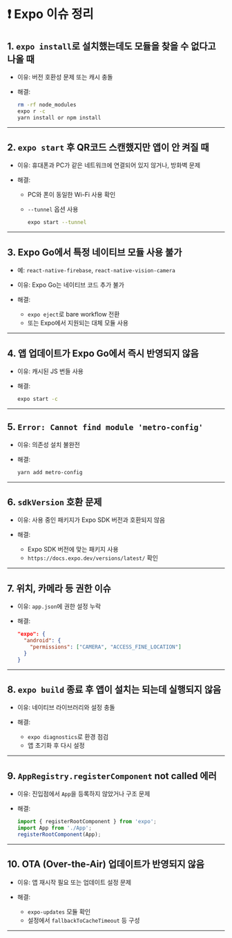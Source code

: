 # ❗ Expo 이슈 정리

## 1. `expo install`로 설치했는데도 모듈을 찾을 수 없다고 나올 때

* 이유: 버전 호환성 문제 또는 캐시 충돌
* 해결:

  ```bash
  rm -rf node_modules
  expo r -c
  yarn install or npm install
  ```

---

## 2. `expo start` 후 QR코드 스캔했지만 앱이 안 켜질 때

* 이유: 휴대폰과 PC가 같은 네트워크에 연결되어 있지 않거나, 방화벽 문제
* 해결:

  * PC와 폰이 동일한 Wi-Fi 사용 확인
  * `--tunnel` 옵션 사용

    ```bash
    expo start --tunnel
    ```

---

## 3. Expo Go에서 특정 네이티브 모듈 사용 불가

* 예: `react-native-firebase`, `react-native-vision-camera`
* 이유: Expo Go는 네이티브 코드 추가 불가
* 해결:

  * `expo eject`로 bare workflow 전환
  * 또는 Expo에서 지원되는 대체 모듈 사용

---

## 4. 앱 업데이트가 Expo Go에서 즉시 반영되지 않음

* 이유: 캐시된 JS 번들 사용
* 해결:

  ```bash
  expo start -c
  ```

---

## 5. `Error: Cannot find module 'metro-config'`

* 이유: 의존성 설치 불완전
* 해결:

  ```bash
  yarn add metro-config
  ```

---

## 6. `sdkVersion` 호환 문제

* 이유: 사용 중인 패키지가 Expo SDK 버전과 호환되지 않음
* 해결:

  * Expo SDK 버전에 맞는 패키지 사용
  * `https://docs.expo.dev/versions/latest/` 확인

---

## 7. 위치, 카메라 등 권한 이슈

* 이유: `app.json`에 권한 설정 누락
* 해결:

  ```json
  "expo": {
    "android": {
      "permissions": ["CAMERA", "ACCESS_FINE_LOCATION"]
    }
  }
  ```

---

## 8. `expo build` 종료 후 앱이 설치는 되는데 실행되지 않음

* 이유: 네이티브 라이브러리와 설정 충돌
* 해결:

  * `expo diagnostics`로 환경 점검
  * 앱 초기화 후 다시 설정

---

## 9. `AppRegistry.registerComponent` not called 에러

* 이유: 진입점에서 `App`을 등록하지 않았거나 구조 문제
* 해결:

  ```js
  import { registerRootComponent } from 'expo';
  import App from './App';
  registerRootComponent(App);
  ```

---

## 10. OTA (Over-the-Air) 업데이트가 반영되지 않음

* 이유: 앱 재시작 필요 또는 업데이트 설정 문제
* 해결:

  * `expo-updates` 모듈 확인
  * 설정에서 `fallbackToCacheTimeout` 등 구성

---
